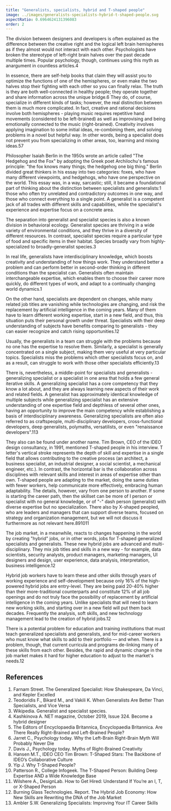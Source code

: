 ```yaml
---
title: "Generalists, specialists, hybrid and T-shaped people"
image: ../images/generalists-specialists-hybrid-t-shaped-people.svg
aspectRatio: 0.6964624131396083
order: 2
---
```


The division between designers and developers is often explained as the
difference between the creative right and the logical left brain hemispheres as
if they almost would not interact with each other. Psychologists have broken the
stereotype of left-right brain halves over the past decade multiple times.
Popular psychology, though, continues using this myth as anargument in countless
articles.<ref>4</ref>

In essence, there are self-help books that claim they will assist you to
optimize the functions of one of the hemispheres, or even make the two halves
stop their fighting with each other so you can finally relax. The truth is they
are both well-connected in healthy people; they operate together and share
information across the unique bridge.<ref>6</ref> They do, of course, specialize
in different kinds of tasks; however, the real distinction between them is much
more complicated. In fact, creative and rational decisions involve both
hemispheres - playing music requires repetitive hand movements (considered to be
left-brained) as well as improvising and being emotionally connected to the
music (right-brained). Creativity involves applying imagination to some initial
ideas, re-combining them, and solving problems in a novel but helpful way. In
other words, being a specialist does not prevent you from specializing in other
areas, too, learning and mixing ideas.<ref>5</ref><ref>7</ref>

Philosopher Isaiah Berlin in the 1950s wrote an article called "The Hedgehog and
the Fox" by adopting the Greek poet Archilochu's famous principle: "the fox
knows many things; the hedgehog one big thing." Berlin divided great thinkers in
his essay into two categories: foxes, who have many different viewpoints, and
hedgehogs, who have one perspective on the world. This essay was, in a way,
sarcastic; still, it became a foundational part of thinking about the
distinction between specialists and generalists:<ref>1</ref> those who often try
unrelated and contradictory outcomes in one way, and those who connect
everything to a single point. A generalist is a competent jack of all trades
with different skills and capabilities, while the specialist's experience and
expertise focus on a concrete area.

The separation into generalist and specialist species is also a known division
in behavioral ecology. Generalist species are thriving in a wide variety of
environmental conditions, and they thrive in a diversity of different resources.
In contrast, specialist species require a particular type of food and specific
items in their habitat. Species broadly vary from highly-specialized to
broadly-generalist species.<ref>3</ref>

In real life, generalists have interdisciplinary knowledge, which boosts
creativity and understanding of how things work. They understand better a
problem and can perform better in second-order thinking in different conditions
than the specialist can. Generalists often maintain interchangeable expertise,
which enables them to choose their career more quickly, do different types of
work, and adapt to a continually changing world dynamics.<ref>1</ref>

On the other hand, specialists are dependent on changes, while many related job
titles are vanishing while technologies are changing, and risk the replacement
by artificial intelligence in the coming years. Many of them have to learn
different working expertise, start in a new field, and thus, this situation puts
their personal growth under threat. Specialists with their deep understanding of
subjects have benefits comparing to generalists - they can easier recognize and
catch rising opportunities.<ref>1</ref><ref>2</ref>

Usually, the generalists in a team can struggle with the problems because no one
has the expertise to resolve them. Similarly, a specialist is generally
concentrated on a single subject, making them very useful at very particular
topics. Specialists miss the problems which other specialists focus on, and as a
result, can struggle to work with those other specialists
efficiently.<ref>13</ref>

There is, nevertheless, a middle-point for specialists and generalists -
generalizing specialist or a specialist in one area that holds a few general
iterative skills. A generalizing specialist has a core competency that they know
a lot about, and they are always learning new aspects of their work and related
fields. A generalist has approximately identical knowledge of multiple subjects
while generalizing specialist has an extensive understanding of one expertise
field and depthless of several other ones, having an opportunity to improve the
main competency while establishing a basis of interdisciplinary awareness.
Generalizing specialists are often also referred to as craftspeople,
multi-disciplinary developers, cross-functional developers, deep generalists,
polymaths, versatilists, or even "renaissance
developers".<ref>1</ref><ref>13</ref>

They also can be found under another name. Tim Brown, CEO of the IDEO design
consultancy, in 1991, mentioned T-shaped people in his interview. T letter's
vertical stroke represents the depth of skill and expertise in a single field
that allows contributing to the creative process (an architect, a business
specialist, an industrial designer, a social scientist, a mechanical engineer,
etc.). In contrast, the horizontal bar is the collaboration across disciplines
with relevant skills and interest in areas of expertise other than own. T-shaped
people are adapting to the market, doing the same duties with fewer workers,
help communicate more effectively, embracing human adaptability. The details,
however, vary from one person to another. If some is starting the career path,
then the skillset can be more of I person or specialist with no general
knowledge, or of "-" dash person (generalist) with diverse expertise but no
specialization. There also by X-shaped peopled, who are leaders and managers
that can support diverse teams, focused on strategy and organization management,
but we will not discuss it furthermore as not relevant
here.<ref>8</ref><ref>9</ref><ref>10</ref><ref>11</ref>

The job market, in a meanwhile, reacts to changes happening in the world by
creating "hybrid" jobs, or in other words, jobs for T-shaped generalized
specialists and generalists. These new hybrid jobs are advanced and
multi-disciplinary. They mix job titles and skills in a new way - for example,
data scientists, security analysts, product managers, marketing managers, UI
designers and design, user experience, data analysis, interpretation, business
intelligence.<ref>12</ref>

Hybrid job workers have to learn these and other skills through years of working
experience and self-development because only 16% of the high-powered hybrid jobs
are entry-level. They are being paid 20-40% higher than their more-traditional
counterparts and constitute 12% of all job openings and do not truly face the
possibility of replacement by artificial intelligence in the coming years.
Unlike specialists that will need to learn new working skills, and starting over
in a new field will put them back decades. Frequently the analysis, soft skills,
and new technology management lead to the creation of hybrid jobs.<ref>12</ref>

There is a potential problem for education and training institutions that must
teach generalized specialists and generalists, and for mid-career workers who
must know what skills to add to their portfolio — and when. There is a problem,
though, that current curricula and programs de-linking many of these skills from
each other. Besides, the rapid and dynamic change in the job market makes it
hard for higher education to adjust to the market's needs.<ref>12</ref>

## References

1. <refLink href="https://fs.blog/2017/11/generalized-specialist/">
     Farnam Street. The Generalized Specialist: How Shakespeare, Da Vinci, and
     Kepler Excelled
   </refLink>
2. <refLink href="https://hbr.org/2018/07/when-generalists-are-better-than-specialists-and-vice-versa">
     Teodoridis F., Bikard M., and Vakili K. When Generalists Are Better Than
     Specialists, and Vice Versa
   </refLink>
3. <refLink href="https://en.wikipedia.org/wiki/Generalist_and_specialist_species">
     Wikipedia. Generalist and specialist species.
   </refLink>
4. Kashkinova A. NET magazine, October 2019, Issue 324. Become a hybrid designer
5. <refLink href="https://www.britannica.com/story/are-there-really-right-brained-and-left-brained-people">
     The Editors of Encyclopaedia Britannica, Encyclopaedia Britannica. Are
     There Really Right-Brained and Left-Brained People?
   </refLink>
6. <refLink href="https://www.psychologytoday.com/us/blog/brain-myths/201206/why-the-left-brain-right-brain-myth-will-probably-never-die">
     Jarret C., Psychology today. Why the Left-Brain Right-Brain Myth Will
     Probably Never Die
   </refLink>
7. <refLink href="https://www.psychologytoday.com/us/blog/tracking-wonder/201203/myths-right-brained-creativity">
     Davis J., Psychology today. Myths of Right-Brained Creativity
   </refLink>
8. <refLink href="https://chiefexecutive.net/ideo-ceo-tim-brown-t-shaped-stars-the-backbone-of-ideoaes-collaborative-culture__trashed/">
     Hansen M.T., IDEO CEO Tim Brown: T-Shaped Stars: The Backbone of IDEO’s
     Collaborative Culture
   </refLink>
9. <refLink href="https://medium.com/@jchyip/why-t-shaped-people-e8706198e437">
     Yip J. Why T-Shaped People?
   </refLink>
10. <refLink href="https://collegeinfogeek.com/become-t-shaped-person/">
      Patterson R., College Infogeek. The T-Shaped Person: Building Deep
      Expertise AND a Wide Knowledge Base
    </refLink>
11. <refLink href="https://trydesignlab.com/blog/how-to-get-hired-understand-if-youre-an-i-t-or-x-s/">
      Wilshere A., DesignLab. How to Get Hired: Understand If You’re an I, T, or
      X-Shaped Person
    </refLink>
12. <refLink href="https://www.burning-glass.com/wp-content/uploads/hybrid_jobs_2019_final.pdf">
      Burning Glass Technologies. Report. The Hybrid Job Economy: How New Skills
      are Rewriting the DNA of the Job Market
    </refLink>
13. <refLink href="http://agilemodeling.com/essays/generalizingSpecialists.htm">
      Ambler S.W. Generalizing Specialists: Improving Your IT Career Skills
    </refLink>
